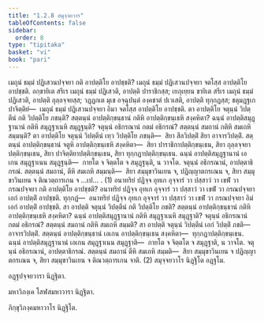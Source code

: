 ```yaml
---
title: "1.2.8 สมุจฺจยวาร"
tableOfContents: false
sidebar:
  order: 8
type: "tipitaka"
basket: "vi"
book: "pari"
---
```



<DynamicBreadcrumb />

<Division number="200" book="pari">

<Paragraph number="658" book="pari">
เมถุนํ ธมฺมํ ปฏิเสวนปจฺจยา กติ อาปตฺติโย อาปชฺชติ? เมถุนํ ธมฺมํ ปฏิเสวนปจฺจยา จตโสฺส อาปตฺติโย อาปชฺชติ. อกฺขายิเต สรีเร เมถุนํ ธมฺมํ ปฏิเสวติ, อาปตฺติ ปาราชิกสฺส; เยภุเยฺยน ขายิเต สรีเร เมถุนํ ธมฺมํ ปฏิเสวติ, อาปตฺติ ถุลฺลจฺจยสฺส; วฏฺฏกเต มุเข อจฺฉุปนฺตํ องฺคชาตํ ปเวเสติ, อาปตฺติ ทุกฺกฏสฺส; ชตุมฏฺฐเก ปาจิตฺติยํ—  เมถุนํ ธมฺมํ ปฏิเสวนปจฺจยา อิมา จตโสฺส อาปตฺติโย อาปชฺชติ. ตา อาปตฺติโย จตุนฺนํ วิปตฺตีนํ กติ วิปตฺติโย ภชนฺติ? สตฺตนฺนํ อาปตฺติกฺขนฺธานํ กติหิ อาปตฺติกฺขนฺเธหิ สงฺคหิตา? ฉนฺนํ อาปตฺติสมุฏฺฐานานํ กติหิ สมุฏฺฐาเนหิ สมุฏฺฐนฺติ? จตุนฺนํ อธิกรณานํ กตมํ อธิกรณํ? สตฺตนฺนํ สมถานํ กติหิ สมเถหิ สมฺมนฺติ? ตา อาปตฺติโย จตุนฺนํ วิปตฺตีนํ เทฺว วิปตฺติโย ภชนฺติ—  สิยา สีลวิปตฺติํ สิยา อาจารวิปตฺติํ. สตฺตนฺนํ อาปตฺติกฺขนฺธานํ จตูหิ อาปตฺติกฺขนฺเธหิ สงฺคหิตา—  สิยา ปาราชิกาปตฺติกฺขนฺเธน, สิยา ถุลฺลจฺจยาปตฺติกฺขนฺเธน, สิยา ปาจิตฺติยาปตฺติกฺขนฺเธน, สิยา ทุกฺกฏาปตฺติกฺขนฺเธน. ฉนฺนํ อาปตฺติสมุฏฺฐานานํ เอเกน สมุฏฺฐาเนน สมุฏฺฐนฺติ—  กายโต จ จิตฺตโต จ สมุฏฺฐนฺติ, น วาจโต. จตุนฺนํ อธิกรณานํ, อาปตฺตาธิกรณํ. สตฺตนฺนํ สมถานํ, ตีหิ สมเถหิ สมฺมนฺติ—  สิยา สมฺมุขาวินเยน จ, ปฏิญฺญาตกรเณน จ, สิยา สมฺมุขาวินเยน จ ติณวตฺถารเกน จ …เป… . (1)
</Paragraph>

<Paragraph number="659" book="pari">
อนาทริยํ ปฏิจฺจ อุทเก อุจฺจารํ วา ปสฺสาวํ วา เขฬํ วา กรณปจฺจยา กติ อาปตฺติโย อาปชฺชติ? อนาทริยํ ปฏิจฺจ อุทเก อุจฺจารํ วา ปสฺสาวํ วา เขฬํ วา กรณปจฺจยา เอกํ อาปตฺติํ อาปชฺชติ. ทุกฺกฏํ—  อนาทริยํ ปฏิจฺจ อุทเก อุจฺจารํ วา ปสฺสาวํ วา เขฬํ วา กรณปจฺจยา อิมํ เอกํ อาปตฺติํ อาปชฺชติ. สา อาปตฺติ จตุนฺนํ วิปตฺตีนํ กติ วิปตฺติโย ภชติ? สตฺตนฺนํ อาปตฺติกฺขนฺธานํ กติหิ อาปตฺติกฺขนฺเธหิ สงฺคหิตา? ฉนฺนํ อาปตฺติสมุฏฺฐานานํ กติหิ สมุฏฺฐาเนหิ สมุฏฺฐาติ? จตุนฺนํ อธิกรณานํ กตมํ อธิกรณํ? สตฺตนฺนํ สมถานํ กติหิ สมเถหิ สมฺมติ? สา อาปตฺติ จตุนฺนํ วิปตฺตีนํ เอกํ วิปตฺติํ ภชติ—  อาจารวิปตฺติํ. สตฺตนฺนํ อาปตฺติกฺขนฺธานํ เอเกน อาปตฺติกฺขนฺเธน สงฺคหิตา—  ทุกฺกฏาปตฺติกฺขนฺเธน. ฉนฺนํ อาปตฺติสมุฏฺฐานานํ เอเกน สมุฏฺฐาเนน สมุฏฺฐาติ—  กายโต จ จิตฺตโต จ สมุฏฺฐาติ, น วาจโต. จตุนฺนํ อธิกรณานํ, อาปตฺตาธิกรณํ. สตฺตนฺนํ สมถานํ ตีหิ สมเถหิ สมฺมติ—  สิยา สมฺมุขาวินเยน จ ปฏิญฺญาตกรเณน จ, สิยา สมฺมุขาวินเยน จ ติณวตฺถารเกน จาติ. (2)

</Paragraph>
</Division>

<Paragraph number="660" book="pari">
สมุจฺจยวาโร นิฏฺฐิโต อฏฺฐโม.

  
อฏฺฐปจฺจยวารา นิฏฺฐิตา.

  
มหาวิภงฺเค โสฬสมหาวารา นิฏฺฐิตา.



</Paragraph>

<Paragraph number="661" type="center" book="pari">
ภิกฺขุวิภงฺคมหาวาโร นิฏฺฐิโต.
</Paragraph>